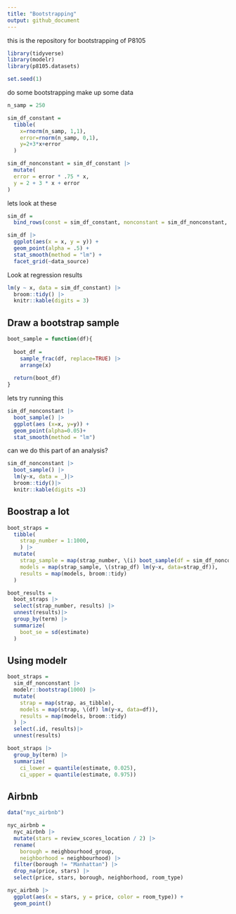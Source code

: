 ```yaml
---
title: "Bootstrapping"
output: github_document
---
```

this is the repository for bootstrapping of P8105

```r
library(tidyverse)
library(modelr)
library(p8105.datasets)

set.seed(1)

```

do some bootstrapping
make up some data
```r
n_samp = 250

sim_df_constant = 
  tibble(
    x=rnorm(n_samp, 1,1),
    error=rnorm(n_samp, 0,1),
    y=2+3*x+error
  )

sim_df_nonconstant = sim_df_constant |> 
  mutate(
  error = error * .75 * x,
  y = 2 + 3 * x + error
)
```

lets look at these
```r
sim_df = 
  bind_rows(const = sim_df_constant, nonconstant = sim_df_nonconstant, .id = "data_source") 

sim_df |> 
  ggplot(aes(x = x, y = y)) + 
  geom_point(alpha = .5) +
  stat_smooth(method = "lm") +
  facet_grid(~data_source) 
```

Look at regression results
```r
lm(y ~ x, data = sim_df_constant) |> 
  broom::tidy() |> 
  knitr::kable(digits = 3)
```

## Draw a bootstrap sample
```r
boot_sample = function(df){
  
  boot_df =
    sample_frac(df, replace=TRUE) |>
    arrange(x)
  
  return(boot_df)
}
```

lets try running this
```r
sim_df_nonconstant |>
  boot_sample() |>
  ggplot(aes (x=x, y=y)) +
  geom_point(alpha=0.05)+
  stat_smooth(method = "lm")
```

can we do this part of an analysis?
```r
sim_df_nonconstant |>
  boot_sample() |>
  lm(y~x, data = _)|>
  broom::tidy()|>
  knitr::kable(digits =3)
```

## Boostrap a lot
```r
boot_straps = 
  tibble(
    strap_number = 1:1000,
    ) |> 
  mutate(
    strap_sample = map(strap_number, \(i) boot_sample(df = sim_df_nonconstant)),
    models = map(strap_sample, \(strap_df) lm(y~x, data=strap_df)),
    results = map(models, broom::tidy)
  )

boot_results =
  boot_straps |>
  select(strap_number, results) |>
  unnest(results)|>
  group_by(term) |>
  summarize(
    boot_se = sd(estimate)
  )
```

## Using modelr
```r
boot_straps =
  sim_df_nonconstant |>
  modelr::bootstrap(1000) |>
  mutate(
    strap = map(strap, as_tibble),
    models = map(strap, \(df) lm(y~x, data=df)),
    results = map(models, broom::tidy)
  ) |>
  select(.id, results)|>
  unnest(results)
```

```r
boot_straps |> 
  group_by(term) |> 
  summarize(
    ci_lower = quantile(estimate, 0.025), 
    ci_upper = quantile(estimate, 0.975))
```

## Airbnb
```r
data("nyc_airbnb")

nyc_airbnb = 
  nyc_airbnb |> 
  mutate(stars = review_scores_location / 2) |> 
  rename(
    borough = neighbourhood_group,
    neighborhood = neighbourhood) |> 
  filter(borough != "Manhattan") |> 
  drop_na(price, stars) |> 
  select(price, stars, borough, neighborhood, room_type)
```

```r
nyc_airbnb |> 
  ggplot(aes(x = stars, y = price, color = room_type)) + 
  geom_point() 
```


